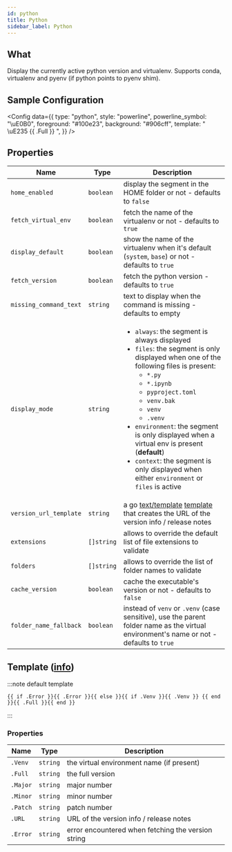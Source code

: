 ```yaml
---
id: python
title: Python
sidebar_label: Python
---
```


## What

Display the currently active python version and virtualenv.
Supports conda, virtualenv and pyenv (if python points to pyenv shim).

## Sample Configuration


<Config
  data={{
    type: "python",
    style: "powerline",
    powerline_symbol: "\uE0B0",
    foreground: "#100e23",
    background: "#906cff",
    template: " \uE235 {{ .Full }} ",
  }}
/>

## Properties

| Name                   | Type       | Description                                                                                                                                                                                                                                                                                                                                                                                                                                                                  |
| ---------------------- | ---------- | ---------------------------------------------------------------------------------------------------------------------------------------------------------------------------------------------------------------------------------------------------------------------------------------------------------------------------------------------------------------------------------------------------------------------------------------------------------------------------- |
| `home_enabled`         | `boolean`  | display the segment in the HOME folder or not - defaults to `false`                                                                                                                                                                                                                                                                                                                                                                                                          |
| `fetch_virtual_env`    | `boolean`  | fetch the name of the virtualenv or not - defaults to `true`                                                                                                                                                                                                                                                                                                                                                                                                                 |
| `display_default`      | `boolean`  | show the name of the virtualenv when it's default (`system`, `base`) or not - defaults to `true`                                                                                                                                                                                                                                                                                                                                                                             |
| `fetch_version`        | `boolean`  | fetch the python version - defaults to `true`                                                                                                                                                                                                                                                                                                                                                                                                                                |
| `missing_command_text` | `string`   | text to display when the command is missing - defaults to empty                                                                                                                                                                                                                                                                                                                                                                                                              |
| `display_mode`         | `string`   | <ul><li>`always`: the segment is always displayed</li><li>`files`: the segment is only displayed when one of the following files is present:<ul><li>`*.py`</li><li>`*.ipynb`</li><li>`pyproject.toml`</li><li>`venv.bak`</li><li>`venv`</li><li>`.venv`</li></ul></li><li>`environment`: the segment is only displayed when a virtual env is present (**default**)</li><li>`context`: the segment is only displayed when either `environment` or `files` is active</li></ul> |
| `version_url_template` | `string`   | a go [text/template][go-text-template] [template][templates] that creates the URL of the version info / release notes                                                                                                                                                                                                                                                                                                                                                        |
| `extensions`           | `[]string` | allows to override the default list of file extensions to validate                                                                                                                                                                                                                                                                                                                                                                                                           |
| `folders`              | `[]string` | allows to override the list of folder names to validate                                                                                                                                                                                                                                                                                                                                                                                                                      |
| `cache_version`        | `boolean`  | cache the executable's version or not - defaults to `false`                                                                                                                                                                                                                                                                                                                                                                                                                  |
| `folder_name_fallback` | `boolean`  | instead of `venv` or `.venv` (case sensitive), use the parent folder name as the virtual environment's name or not - defaults to `true`                                                                                                                                                                                                                                                                                                                                      |

## Template ([info][templates])

:::note default template

```template
{{ if .Error }}{{ .Error }}{{ else }}{{ if .Venv }}{{ .Venv }} {{ end }}{{ .Full }}{{ end }}
```

:::

### Properties

| Name     | Type     | Description                                        |
| -------- | -------- | -------------------------------------------------- |
| `.Venv`  | `string` | the virtual environment name (if present)          |
| `.Full`  | `string` | the full version                                   |
| `.Major` | `string` | major number                                       |
| `.Minor` | `string` | minor number                                       |
| `.Patch` | `string` | patch number                                       |
| `.URL`   | `string` | URL of the version info / release notes            |
| `.Error` | `string` | error encountered when fetching the version string |

[go-text-template]: https://golang.org/pkg/text/template/
[templates]: /docs/configuration/templates

